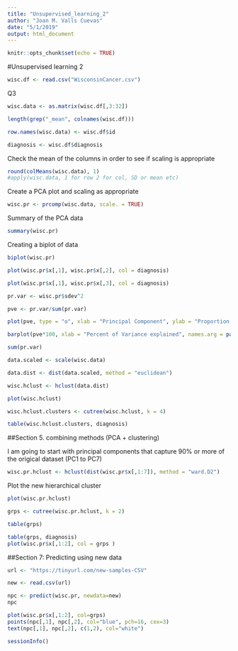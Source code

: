 ```yaml
---
title: "Unsupervised_learning_2"
author: "Joan M. Valls Cuevas"
date: "5/1/2019"
output: html_document
---
```


```r
knitr::opts_chunk$set(echo = TRUE)
```

#Unsupervised learning 2

```r
wisc.df <- read.csv("WisconsinCancer.csv")
```
Q3
```r
wisc.data <- as.matrix(wisc.df[,3:32])
```
```r

length(grep("_mean", colnames(wisc.df)))


```


```r
row.names(wisc.data) <- wisc.df$id
```

```r
diagnosis <- wisc.df$diagnosis

```
Check the mean of the columns in order to see if scaling is appropriate
```r
round(colMeans(wisc.data), 1)
#apply(wisc.data, 1 for row 2 for col, SD or mean etc)
```



Create a PCA plot and scaling as appropriate
```r
wisc.pr <- prcomp(wisc.data, scale. = TRUE)
```

Summary of the PCA data
```r
summary(wisc.pr)
```

Creating a biplot of data
```r
biplot(wisc.pr)
```

```r
plot(wisc.pr$x[,1], wisc.pr$x[,2], col = diagnosis)
```


```r
plot(wisc.pr$x[,1], wisc.pr$x[,3], col = diagnosis)
```

```r
pr.var <- wisc.pr$sdev^2

pve <- pr.var/sum(pr.var)

plot(pve, type = "o", xlab = "Principal Component", ylab = "Proportion of Variance explained")
```

```r
barplot(pve*100, xlab = "Percent of Variance explained", names.arg = paste0("PC", 1:30), cex.names = 0.5, axis.lty = 1)

sum(pr.var)
```



```r
data.scaled <- scale(wisc.data)

data.dist <- dist(data.scaled, method = "euclidean")

wisc.hclust <- hclust(data.dist)

plot(wisc.hclust)


```

```r
wisc.hclust.clusters <- cutree(wisc.hclust, k = 4)
```



```r
table(wisc.hclust.clusters, diagnosis)
```


##Section 5. combining methods (PCA + clustering)

I am going to start with principal components that capture 90% or more of the origical dataset (PC1 to PC7)
```r

wisc.pr.hclust <- hclust(dist(wisc.pr$x[,1:7]), method = "ward.D2")
```
Plot the new hierarchical cluster
```r
plot(wisc.pr.hclust)

grps <- cutree(wisc.pr.hclust, k = 2)

table(grps)

table(grps, diagnosis)
plot(wisc.pr$x[,1:2], col = grps )

```

##Section 7: Predicting using new data

```r

url <- "https://tinyurl.com/new-samples-CSV"

new <- read.csv(url)

npc <- predict(wisc.pr, newdata=new)
npc

plot(wisc.pr$x[,1:2], col=grps)
points(npc[,1], npc[,2], col="blue", pch=16, cex=3)
text(npc[,1], npc[,2], c(1,2), col="white")

```


```r
sessionInfo()
```

